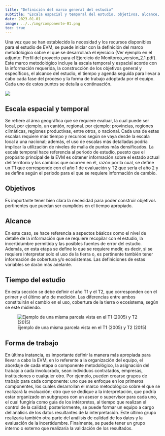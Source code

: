```yaml
---
title: "Definición del marco general del estudio"
subtitle: "Escala espacial y temporal del estudio, objetivos, alcance, tiempo del estudio y forma de trabajo"
date: 2023-01-01
image: ../../img/componente-01.png
toc: true
---
```


Una vez que se han establecido la necesidad y los recursos disponibles para el estudio de EVM, se puede iniciar con la definición del marco metodológico sobre el que se desarrollará el ejercicio (Ver ejemplo en el adjunto: Perfil del proyecto para el Ejercicio de Monitoreo_version_2.1.pdf). Este marco metodológico incluye la escala temporal y espacial acorde con la información requerida, la construcción de los objetivos general y específicos, el alcance del estudio, el tiempo y agenda seguida para llevar a cabo cada fase del proceso y la forma de trabajo adoptada por el equipo. Cada uno de estos puntos se detalla a continuación.

![](../../img/definicion-marco-general-puntos.jpg){.lightbox fig-alt="Definición del marco general del estudio" fig-align="center"}

## Escala espacial y temporal
Se refiere al área geográfica que se requiere evaluar, la cual puede ser local, por ejemplo, un cantón, regional. por ejemplo: provincias, regiones climáticas, regiones productivas, entre otros, o nacional. Cada una de estas escalas requiere más tiempo y recursos según se vaya desde la escala local a una nacional; además, el uso de escalas más detalladas podría implicar la utilización de niveles de malla de puntos más densificados. La escala temporal hace referencia al periodo de estudio, puesto que el propósito principal de la EVM es obtener información sobre el estado actual del territorio y los cambios que ocurren en él, razón por la cual, se define un T1 que corresponde con el año 1 de evaluación y T2 que sería el año 2 y se define según el periodo para el que se requiere información de cambio.

## Objetivos
Es importante tener bien clara la necesidad para poder construir objetivos pertinentes que puedan ser cumplidos en el tiempo apropiado.

## Alcance
En este caso, se hace referencia a aspectos básicos como el nivel de detalle de la información que se requiere recopilar con el estudio, la incertidumbre permitida y las posibles fuentes de error del estudio. Además, en esta etapa se define lo que se requiere medir, es decir, si se requiere interpretar solo el uso de la tierra o, es pertinente también tener información de cobertura y/o ecosistemas. Las definiciones de estas variables se darán más adelante. 

## Tiempo del estudio
En esta sección se debe definir el año T1 y el T2, que corresponden con el primer y el último año de medición. Las diferencias entre ambos constituirán el cambio en el uso, cobertura de la tierra o ecosistema, según se esté midiendo.

![Ejemplo de una misma parcela vista en el T1 (2005) y T2 (2015)](../../img/parcela-t1-t2.jpg){.lightbox fig-alt="Ejemplo de una misma parcela vista en el T1 (2005) y T2 (2015)" fig-align="center"}

## Forma de trabajo
En última instancia, es importante definir la manera más apropiada para llevar a cabo la EVM, en lo referente a la organización del equipo, el abordaje de cada etapa o componente metodológico, la asignación del trabajo a cada involucrado, sean individuos contratados, empresas, instituciones o cualquier otro. Por ejemplo, pueden crearse grupos de trabajo para cada componente: uno que se enfoque en los primeros componentes, los cuales desarrollan el marco metodológico sobre el que se realizará la evaluación; otro que se dedique a la  interpretación, que podría estar organizado en subgrupos con un asesor o supervisor para cada uno, el cual fungiría como guía de los intérpretes, al tiempo que realizan el control de la calidad; posteriormente, se puede formar un equipo a cargo del análisis de los datos resultantes de la interpretación. Este último grupo realizaría también otra parte del análisis de calidad de los datos y la evaluación de la incertidumbre. Finalmente, se puede tener un grupo interno o externo que realizaría la validación de los resultados.